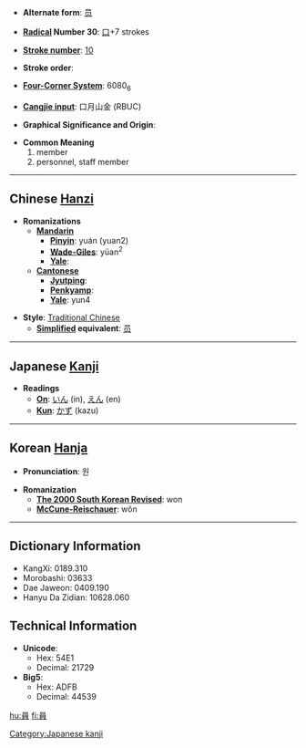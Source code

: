 * '''Alternate form''': [[员]]

* '''[[Wiktionary:Chinese radical index| Radical]] Number 30''': [[Wiktionary:Chinese radical index 口|口]]+7 strokes

* '''[[Wiktionary:Chinese total strokes index|Stroke number]]''': [[Wiktionary:Chinese total strokes index 10|10]]

* '''Stroke order''': 

* '''[[Wiktionary:Chinese four corner index|Four-Corner System]]''': 6080<sub>6</sub>

* '''[[Wiktionary:Chinese Cangjie index|Cangjie input]]''': 口月山金 (RBUC)

* '''Graphical Significance and Origin''': 

* '''Common Meaning'''
*#member
*# personnel, staff member


----

== Chinese [[Hanzi]] ==

* '''Romanizations'''
** '''[[Mandarin]]'''
*** '''[[Pinyin]]''': yuán (yuan2)
*** '''[[Wade-Giles]]''': yüan<sup>2</sup>
*** '''[[Yale]]''': 
** '''[[Cantonese]]'''
*** '''[[Jyutping]]''':
*** '''[[Penkyamp]]''': 
*** '''[[Yale]]''': yun4

* '''Style''': [[Traditional Chinese]] 
** '''[[Simplified Chinese|Simplified]] equivalent''': [[员]]


----

== Japanese [[Kanji]] ==

* '''Readings'''
** '''[[On]]''': [[いん]] (in), [[えん]] (en)
** '''[[Kun]]''': [[かず]] (kazu)


----

== Korean [[Hanja]] ==

* '''Pronunciation''': 원

* '''Romanization'''
** '''[[The 2000 South Korean Revised Romanization|The 2000 South Korean Revised]]''': won
** '''[[McCune-Reischauer]]''': wŏn

----

== Dictionary Information ==

* KangXi: 0189.310
* Morobashi: 03633
* Dae Jaweon: 0409.190
* Hanyu Da Zidian: 10628.060

== Technical Information ==

* '''Unicode''':
** Hex: 54E1
** Decimal: 21729
* '''Big5''':
** Hex: ADFB
** Decimal: 44539

[[Category:Japanese kanji]]

[[hu:員]]
[[fi:員]]